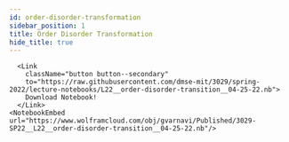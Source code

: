 ```yaml
---
id: order-disorder-transformation
sidebar_position: 1
title: Order Disorder Transformation
hide_title: true
---
```




<Tabs lazy>

  <TabItem value="wl-ipynb" label="Wolfram Language - Jupyter">
    <NotebookViewer notebookURL="https://github.com/dmse-mit/3029/blob/spring-2022/lecture-notebooks/L22__order-disorder-transition__04-25-22.ipynb" />
  </TabItem>

  <TabItem value="wl-nb" label="Wolfram Language" default>
  
      <Link
        className="button button--secondary"
        to="https://raw.githubusercontent.com/dmse-mit/3029/spring-2022/lecture-notebooks/L22__order-disorder-transition__04-25-22.nb">
        Download Notebook!
      </Link>
    <NotebookEmbed url="https://www.wolframcloud.com/obj/gvarnavi/Published/3029-SP22__L22__order-disorder-transition__04-25-22.nb"/>

  </TabItem>

</Tabs>

